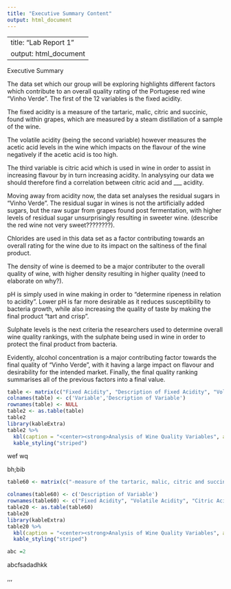 ```yaml
---
title: "Executive Summary Content"
output: html_document
---
```



---
title: "Lab Report 1"
output: html_document
---

Executive Summary

The data set which our group will be exploring highlights different factors which contribute to an overall quality rating of the Portugese red wine “Vinho Verde”. The first of the 12 variables is the fixed acidity. 

The fixed acidity is a measure of the tartaric, malic, citric and succinic, found within grapes, which are measured by a steam distillation of a sample of the wine. 

The volatile acidity (being the second variable) however measures the acetic acid levels in the wine which impacts on the flavour of the wine negatively if the acetic acid is too high. 

The third variable is citric acid which is used in wine in order to assist in increasing flavour by in turn increasing acidity. In analysying our data we should therefore find a correlation between citric acid and ___ acidity. 

Moving away from acidity now, the data set analyses the residual sugars in “Vinho Verde”. The residual sugar in wines is not the artificially added sugars, but the raw sugar from grapes found post fermentation, with higher levels of residual sugar unsurprisingly resulting in sweeter wine. (describe the red wine not very sweet????????). 

Chlorides are used in this data set as a factor contributing towards an overall rating for the wine due to its impact on the saltiness of the final product. 

The density of wine is deemed to be a major contributer to the overall quality of wine, with higher density resulting in higher quality (need to elaborate on why?). 

pH is simply used in wine making in order to “determine ripeness in relation to acidity”. Lower pH is far more desirable as it reduces susceptibility to bacteria growth, while also increasing the quality of taste by making the final product “tart and crisp”. 

Sulphate levels is the next criteria the researchers used to determine overall wine quality rankings, with the sulphate being used in wine in order to protect the final product from bacteria. 

Evidently, alcohol concentration is a major contributing factor towards the final quality of “Vinho Verde”, with it having a large impact on flavour and desirability for the intended market. Finally, the final quality ranking summarises all of the previous factors into a final value. 



```r
table <- matrix(c("Fixed Acidity", "Description of Fixed Acidity", "Volatile Acidity", "Description of Volatile Acidity", "Citric Acid", "Description of Citric Acid", "Residual Sugar", "Description of Residual Sugar", "Chlorides", "Description of Chlorides", "Free Sulphur Dioxide", "Description of Free Sulphur Dioxide", "Total Sulphur Dioxide", "Description of Total Sulphur Dioxide", "Density", "Description of Density", "pH", "Description of pH", "Sulphates", "Description of Sulphates", "Alcohol", "Description of Alcohol", "Quality", "Description of Quality"), ncol=2, byrow=TRUE)
colnames(table) <- c('Variable','Description of Variable')
rownames(table) <- NULL
table2 <- as.table(table)
table2
library(kableExtra)
table2 %>% 
  kbl(caption = "<center><strong>Analysis of Wine Quality Variables", allign = "c") %>% 
  kable_styling("striped")

```
wef
wq


bh;bib


```r
table60 <- matrix(c("-measure of the tartaric, malic, citric and succinic in grapes", "fatty acids in wine which contribute to a distasteful vinegar flavour in the wine", "Description of Citric Acid", "Description of Residual Sugar", "Description of Chlorides", "Description of Free Sulphur Dioxide","Description of Total Sulphur Dioxide", "Description of Density", "Description of pH", "Description of Sulphates",  "Description of Alcohol", "Description of Quality"), ncol=1, byrow=TRUE)

colnames(table60) <- c('Description of Variable')
rownames(table60) <- c("Fixed Acidity", "Volatile Acidity", "Citric Acid", "Residual Sugar", "Chlorides", "Free Sulphur Dioxide","Total Sulphur Dioxide", "Density", "pH", "Sulphates", "Alcohol", "Quality")
table20 <- as.table(table60)
table20
library(kableExtra)
table20 %>% 
  kbl(caption = "<center><strong>Analysis of Wine Quality Variables", allign = "c") %>% 
  kable_styling("striped")
```
```r
abc =2 

```

abcfsadadhkk


,,,
